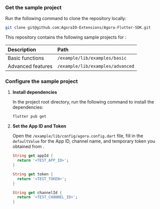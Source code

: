 <PlatformWrapper platform="flutter">

### Get the sample project

Run the following command to clone the repository locally:

```bash
git clone git@github.com:AgoraIO-Extensions/Agora-Flutter-SDK.git
```

This repository contains the following sample projects for <Vg k="COMPANY" /> <Vpl k="NAME" /> <Vg k="VSDK" />:

| Description | Path	|
|:------------|:--------|
| Basic functions  | `/example/lib/examples/basic`	|
| Advanced features | `/example/lib/examples/advanced`	 |

### Configure the sample project

1. **Install dependencies**

    In the project root directory, run the following command to install the dependencies:

    ```bash
    flutter pub get
    ```

1. **Set the App ID and Token**

   Open the `/example/lib/config/agora.config.dart` file, fill in the `defaultValue` for the App ID, channel name, and temporary token you obtained from <Vg k="CONSOLE" />.

    ```dart
    String get appId {
      return '<TEST_APP_ID>';
    }

    String get token {
      return '<TEST_TOKEN>';
    }

    String get channelId {
      return '<TEST_CHANNEL_ID>';
    }
    ```

</PlatformWrapper>